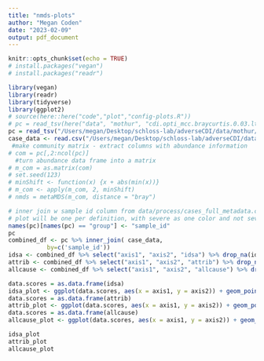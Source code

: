 ```yaml
---
title: "nmds-plots"
author: "Megan Coden"
date: "2023-02-09"
output: pdf_document
---
```


```r
knitr::opts_chunk$set(echo = TRUE)
# install.packages("vegan")
# install.packages("readr")
```

```r
library(vegan)
library(readr)
library(tidyverse)
library(ggplot2)
# source(here::here("code","plot","config-plots.R"))
# pc = read_tsv(here("data", "mothur", "cdi.opti_mcc.braycurtis.0.03.lt.ave.nmds.axes")
pc = read_tsv("/Users/megan/Desktop/schloss-lab/adverseCDI/data/mothur/cdi.opti_mcc.braycurtis.0.03.lt.ave.nmds.axes")
case_data <- read.csv("/Users/megan/Desktop/schloss-lab/adverseCDI/data/process/cases_full_metadata.csv")
 #make community matrix - extract columns with abundance information
# com = pc[,2:ncol(pc)] 
  #turn abundance data frame into a matrix
# m_com = as.matrix(com)
# set.seed(123)
# minShift <- function(x) {x + abs(min(x))}
# m_com <- apply(m_com, 2, minShift)
# nmds = metaMDS(m_com, distance = "bray")
```

```r
# inner join w sample id column from data/process/cases_full_metadata.csv
# plot will be one per definition, with severe as one color and not severe as other
names(pc)[names(pc) == "group"] <- "sample_id"
pc
combined_df <- pc %>% inner_join( case_data, 
           by=c('sample_id'))
idsa <- combined_df %>% select("axis1", "axis2", "idsa") %>% drop_na(idsa)
attrib <- combined_df %>% select("axis1", "axis2", "attrib") %>% drop_na(attrib)
allcause <- combined_df %>% select("axis1", "axis2", "allcause") %>% drop_na(allcause)

```




```r
data.scores = as.data.frame(idsa)
idsa_plot <- ggplot(data.scores, aes(x = axis1, y = axis2)) + geom_point(aes(color = idsa))
data.scores = as.data.frame(attrib)
attrib_plot <- ggplot(data.scores, aes(x = axis1, y = axis2)) + geom_point(aes(color = attrib))
data.scores = as.data.frame(allcause)
allcause_plot <- ggplot(data.scores, aes(x = axis1, y = axis2)) + geom_point(aes(color = allcause))

idsa_plot
attrib_plot
allcause_plot

```
